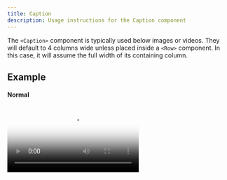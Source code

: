 ```yaml
---
title: Caption
description: Usage instructions for the Caption component
---
```


<PageDescription>

The `<Caption>` component is typically used below images or videos. They will default to 4 columns wide unless placed inside a `<Row>` component. In this case, it will assume the full width of its containing column.

</PageDescription>

## Example

#### Normal

<Video src="/videos/hero-video.mp4" poster="/images/poster.png" />

<Caption>

This is a regular caption. It will attempt to respond to it's container element appropriately.

</Caption>

#### Full-width

![Colors](images/colors.png)

<Caption fullWidth>

This is a full width caption. With this prop, the caption's width will be 100% so it will fill its container.

</Caption>

## Code

#### Normal

```jsx path=components/Caption/Caption.js src= https://github.com/carbon-design-system/gatsby-theme-carbon/tree/master/packages/gatsby-theme-carbon/src/components/Caption
<Caption>
  This is a regular caption. It will attempt to respond to it's container
  element appropriately.
</Caption>
```

#### Full-width

```jsx path=components/Caption/Caption.js src= https://github.com/carbon-design-system/gatsby-theme-carbon/tree/master/packages/gatsby-theme-carbon/src/components/Caption
<Caption fullWidth>
  This is a full width caption. With this prop, the caption's width will be 100%
  so it will fill its container.
</Caption>
```

## Props

| property  | propType | required | default | description           |
| --------- | -------- | -------- | ------- | --------------------- |
| children  | node     |          |         |                       |
| fullWidth | bool     |          |         | Set to full width     |
| className | string   |          |         | Add custom class name |
